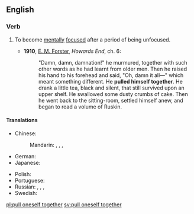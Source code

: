 ==English==

===Verb===
{{head|en|verb|head=[[to]] [[pull]] [[oneself]] [[together]]}}

# {{idiomatic}} To become [[mentally]] [[focused]] after a period of being unfocused.
#* '''1910''', [[w:E. M. Forster|E. M. Forster]], ''Howards End'', ch. 6:
#*: "Damn, damn, damnation!" he murmured, together with such other words as he had learnt from older men. Then he raised his hand to his forehead and said, "Oh, damn it all—" which meant something different. He '''pulled himself together'''. He drank a little tea, black and silent, that still survived upon an upper shelf. He swallowed some dusty crumbs of cake. Then he went back to the sitting-room, settled himself anew, and began to read a volume of Ruskin.

====Translations====
{{trans-top|to become mentally focused after a period of being unfocused}}
* Chinese:
*: Mandarin: {{t|zh|振作起來|sc=Hani}}, {{t|zh|振作起来|tr=zhènzuò qǐlái|sc=Hani}}, {{t|zh|鎮定下來|sc=Hani}}, {{t|zh|镇定下来|tr=zhèndìng xiàlái|sc=Hani}}
* German: {{t|de|sich zusammenreißen}}
* Japanese: {{t|ja|気を取り直す|tr=きをとりなおす, ki o torinaosu|sc=Jpan}}
{{trans-mid}}
* Polish: {{t|pl|brać się w garść}}
* Portuguese: {{t|pt|recompor-se}}
* Russian: {{t|ru|приходить в себя|tr=prixodít' v sebjá|sc=Cyrl}} {{impf}}, {{t|ru|прийти в себя|tr=prijtí v sebjá|sc=Cyrl}} {{pf.}}, {{t|ru|собираться|tr=sobirát'sja|sc=Cyrl}} {{impf}}, {{t|ru|собраться|tr=sobrát'sja|sc=Cyrl}} {{pf.}}
* Swedish: {{t|sv|samla sig}}
{{trans-bottom}}

[[pl:pull oneself together]]
[[sv:pull oneself together]]